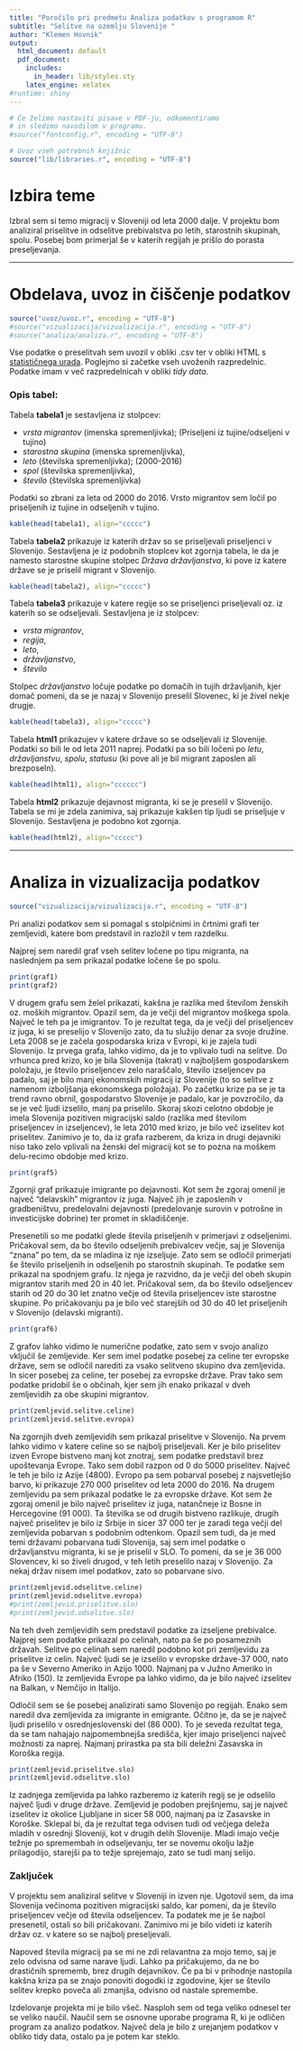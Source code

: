 ```yaml
---
title: "Poročilo pri predmetu Analiza podatkov s programom R"
subtitle: "Selitve na ozemlju Slovenije "
author: "Klemen Hovnik"
output:
  html_document: default
  pdf_document:
    includes:
      in_header: lib/styles.sty
    latex_engine: xelatex
#runtime: shiny
---
```


```r
# Če želimo nastaviti pisave v PDF-ju, odkomentiramo
# in sledimo navodilom v programu.
#source("fontconfig.r", encoding = "UTF-8")

# Uvoz vseh potrebnih knjižnic
source("lib/libraries.r", encoding = "UTF-8")

```

# Izbira teme

Izbral sem si temo migracij v Sloveniji od leta 2000 dalje.  V projektu bom analiziral priselitve in odselitve prebivalstva po letih, starostnih skupinah, spolu. Posebej bom primerjal še v katerih regijah je prišlo do porasta preseljevanja.


***

# Obdelava, uvoz in čiščenje podatkov

```r
source("uvoz/uvoz.r", encoding = "UTF-8")
#source("vizualizacija/vizualizacija.r", encoding = "UTF-8")
#source("analiza/analiza.r", encoding = "UTF-8")
```

Vse podatke o preselitvah sem uvozil v obliki .csv ter v obliki HTML s [statističnega urada](http://pxweb.stat.si/pxweb/Database/Dem_soc/Dem_soc.asp). Poglejmo si začetke vseh uvoženih razpredelnic.
Podatke imam v več razpredelnicah v obliki *tidy data*.

### Opis tabel:
Tabela **tabela1** je sestavljena iz stolpcev:

* *vrsta migrantov* (imenska spremenljivka); (Priseljeni iz tujine/odseljeni v tujino)
* *starostna skupina* (imenska spremenljivka),
* *leto* (številska spremenljivka); (2000-2016) 
* *spol* (številska spremenljivka),
* *število* (številska spremenljivka)

Podatki so zbrani za leta od 2000 do 2016. Vrsto migrantov sem ločil po priseljenih iz tujine in odseljenih v tujino. 

```r
kable(head(tabela1), align="ccccc")
```

Tabela **tabela2** prikazuje iz katerih držav so se priseljevali priseljenci v Slovenijo. Sestavljena je iz podobnih stoplcev kot zgornja tabela, le da je namesto starostne skupine stolpec *Država državljanstva*, ki pove iz katere države se je priselil migrant v Slovenijo.

```r
kable(head(tabela2), align="ccccc")
```

Tabela **tabela3** prikazuje v katere regije so se priseljenci priseljevali oz. iz katerih so se odseljevali. Sestavljena je iz stolpcev:

* *vrsta migrantov*,
* *regija*,
* *leto*,
* *državljanstvo*,
* *število* 

Stolpec *državljanstvo* ločuje podatke po domačih in tujih državljanih, kjer domač pomeni, da se je nazaj v Slovenijo preselil Slovenec, ki je živel nekje drugje.
```r
kable(head(tabela3), align="ccccc")
```

Tabela **html1** prikazujev v katere države so se odseljevali iz Slovenije. Podatki so bili le od leta 2011 naprej. Podatki pa so bili ločeni po *letu*, *državljanstvu*, *spolu*, *statusu* (ki pove ali je bil migrant zaposlen ali brezposeln).
```r
kable(head(html1), align="cccccc")
```

Tabela **html2** prikazuje dejavnost migranta, ki se je preselil v Slovenijo. Tabela se mi je zdela zanimiva, saj prikazuje kakšen tip ljudi se priseljuje v Slovenijo. Sestavljena je podobno kot zgornja.

```r
kable(head(html2), align="ccccc")
```

***

# Analiza in vizualizacija podatkov

```r
source("vizualizacija/vizualizacija.r", encoding = "UTF-8")
```


Pri analizi podatkov sem si pomagal s stolpičnimi in črtnimi grafi ter zemljevidi, katere bom predstavil in razložil v tem razdelku.


Najprej sem naredil graf vseh selitev ločene po tipu migranta, na naslednjem pa sem prikazal podatke ločene še po spolu.


```r
print(graf1)
print(graf2)

```


V drugem grafu sem želel prikazati, kakšna je razlika med številom ženskih oz. moških migrantov. Opazil sem, da je večji del migrantov moškega spola. Največ le teh pa je imigrantov. To je rezultat tega, da je večji del priseljencev iz juga, ki se preselijo v Slovenijo zato, da tu služijo denar za svoje družine.
Leta 2008 se je začela gospodarska kriza v Evropi, ki je zajela tudi Slovenijo. Iz prvega grafa, lahko vidimo, da je to vplivalo tudi na selitve. Do vrhunca pred krizo, ko je bila Slovenija (takrat) v najboljšem gospodarskem položaju, je število priseljencev zelo naraščalo, število izseljencev pa padalo, saj je bilo manj ekonomskih migracij iz Slovenije (to so selitve z namenom izboljšanja ekonomskega položaja). Po začetku krize pa se je ta trend ravno obrnil, gospodarstvo Slovenije je padalo, kar je povzročilo, da se je več ljudi izselilo, manj pa priselilo. 
Skoraj skozi celotno obdobje je imela Slovenija pozitiven migracijski saldo (razlika med številom priseljencev in izseljencev), le leta 2010 med krizo, je bilo več izselitev kot priselitev.
Zanimivo je to, da iz grafa razberem, da kriza in drugi dejavniki niso tako zelo vplivali na ženski del migracij kot se to pozna na moškem delu-recimo obdobje med krizo.


```r
print(graf5)
```

Zgornji graf prikazuje imigrante po dejavnosti. Kot sem že zgoraj omenil je največ "delavskih" migrantov iz juga. Največ jih je zaposlenih v gradbeništvu, predelovalni dejavnosti (predelovanje surovin v potrošne in investicijske dobrine) ter promet in skladiščenje. 

Presenetili so me podatki glede števila priseljenih v primerjavi z odseljenimi. Pričakoval sem, da bo število odseljenih prebivalcev večje, saj je Slovenija "znana" po tem, da se mladina iz nje izseljuje. Zato sem se odločil primerjati še število priseljenih in odseljenih po starostnih skupinah. Te podatke sem prikazal na spodnjem grafu. Iz njega je razvidno, da je večji del obeh skupin migrantov starih med 20 in 40 let. Pričakoval sem, da  bo število odseljencev starih od 20 do 30 let znatno večje od števila priseljencev iste starostne skupine. Po pričakovanju pa je bilo več starejših od 30 do 40 let priseljenih v Slovenijo (delavski migranti).
```r
print(graf6)
```


Z grafov lahko vidimo le numerične podatke, zato sem v svojo analizo vključil še zemljevide. Ker sem imel podatke posebej za celine ter evropske države, sem se odločil narediti za vsako selitveno skupino dva zemljevida. In sicer posebej za celine, ter posebej za evropske države. Prav tako sem podatke pridobil še o občinah, kjer sem jih enako prikazal v dveh zemljevidih za obe skupini migrantov. 


```r
print(zemljevid.selitve.celine)
print(zemljevid.selitve.evropa)
```
Na zgornjih dveh zemljevidih sem prikazal priselitve v Slovenijo. Na prvem lahko vidimo v katere celine so se najbolj priseljevali. Ker je bilo priselitev izven Evrope bistveno manj kot znotraj, sem podatke predstavil brez upoštevanja Evrope. Tako sem dobil razpon od 0 do 5000 priselitev. Največ le teh je bilo iz Azije (4800). Evropo pa sem pobarval posebej z najsvetlejšo barvo, ki prikazuje 270 000 priselitev od leta 2000 do 2016.
Na drugem zemljevidu pa sem prikazal podatke le za evropske države. Kot sem že zgoraj omenil je bilo največ priselitev iz juga, natančneje iz Bosne in Hercegovine (91 000). Ta številka se od drugih bistveno razlikuje, drugih največ priselitev je bilo iz Srbije in sicer 37 000 ter je zaradi tega večji del zemljevida pobarvan s podobnim odtenkom. Opazil sem tudi, da je med temi državami pobarvana tudi Slovenija, saj sem imel podatke o državljanstvu migranta, ki se je priselil v SLO. To pomeni, da se je 36 000 Slovencev, ki so živeli drugod, v teh letih preselilo nazaj v Slovenijo.
Za nekaj držav nisem imel podatkov, zato so pobarvane sivo.

```r
print(zemljevid.odselitve.celine)
print(zemljevid.odselitve.evropa)
#print(zemljevid.priselitve.slo)
#print(zemljevid.odselitve.slo)
```
Na teh dveh zemljevidih sem predstavil podatke za izseljene prebivalce. Najprej sem podatke prikazal po celinah, nato pa še po posameznih državah. 
Selitve po celinah sem naredil podobno kot pri zemljevidu za priselitve iz celin. Največ ljudi se je izselilo v evropske države-37 000, nato pa še v Severno Ameriko in Azijo 1000. Najmanj pa v Južno Ameriko in Afriko (150).
Iz zemljevida Evrope pa lahko vidimo, da je bilo največ izselitev na Balkan, v Nemčijo in Italijo.

Odločil sem se še posebej analizirati samo Slovenijo po regijah. Enako sem naredil dva zemljevida za imigrante in emigrante. 
Očitno je, da se je največ ljudi priselilo v osrednjeslovenski del (86 000). To je seveda rezultat tega, da se tam nahajajo najpomembnejša središča, kjer imajo priseljenci največ možnosti za naprej. Najmanj prirastka pa sta bili deležni Zasavska in Koroška regija.
```r
print(zemljevid.priselitve.slo)
print(zemljevid.odselitve.slo)
```

Iz zadnjega zemljevida pa lahko razberemo iz katerih regij se je odselilo največ ljudi v druge države. Zemljevid je podoben prejšnjemu, saj je največ izselitev iz okolice Ljubljane in sicer 58 000, najmanj pa iz Zasavske in Koroške. Sklepal bi, da je rezultat tega odvisen tudi od večjega deleža mladih v osrednji Sloveniji, kot v drugih delih Slovenije. Mladi imajo večje težnje po spremembah in odseljevanju, ter se novemu okolju lažje prilagodijo, starejši pa to težje sprejemajo, zato se tudi manj selijo.

### Zaključek

V projektu sem analiziral selitve v Sloveniji in izven nje. Ugotovil sem, da ima Slovenija večinoma pozitiven migracijski saldo, kar pomeni, da je število priseljencev večje od števila odseljencev. Ta podatek me je še najbol presenetil, ostali so bili pričakovani. Zanimivo mi je bilo videti iz katerih držav oz. v katere so se najbolj preseljevali.

Napoved števila migracij pa se mi ne zdi relavantna za mojo temo, saj je zelo odvisna od same narave ljudi. Lahko pa pričakujemo, da ne bo drastičnih sprememb, brez drugih dejavnikov. Če pa bi v prihodnje nastopila kakšna kriza pa se znajo ponoviti dogodki iz zgodovine, kjer se število selitev krepko poveča ali zmanjša, odvisno od nastale spremembe. 

Izdelovanje projekta mi je bilo všeč. Nasploh sem od tega veliko odnesel ter se veliko naučil. Naučil sem se osnovne uporabe programa R, ki je odličen program za analizo podatkov. Največ dela je bilo z urejanjem podatkov v obliko tidy data, ostalo pa je potem kar steklo.

